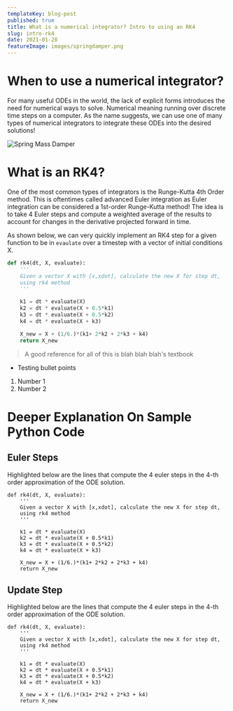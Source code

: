 ```yaml
---
templateKey: blog-post
published: true
title: What is a numerical integrator? Intro to using an RK4
slug: intro-rk4
date: 2021-01-28
featureImage: images/springdamper.png
---
```


# When to use a numerical integrator?

For many useful ODEs in the world, the lack of explicit forms
introduces the need for numerical ways to solve. Numerical meaning running
over discrete time steps on a computer. As the name suggests, we can use one
of many types of numerical integrators to integrate these ODEs into the
desired solutions!

![Spring Mass Damper](images/springdamper.png)

# What is an RK4?

One of the most common types of integrators is the Runge-Kutta 4th Order method.
This is oftentimes called advanced Euler integration as Euler integration can be
considered a 1st-order Runge-Kutta method! The idea is to take 4 Euler steps and
compute a weighted average of the results to account for changes in the derivative
projected forward in time.

As shown below, we can very quickly implement an RK4 step for a given function to be
in `evaulate` over a timestep with a vector of initial conditions X.

```python
def rk4(dt, X, evaluate):
    '''
    Given a vector X with [x,xdot], calculate the new X for step dt,
    using rk4 method
    '''

    k1 = dt * evaluate(X)
    k2 = dt * evaluate(X + 0.5*k1)
    k3 = dt * evaluate(X + 0.5*k2)
    k4 = dt * evaluate(X + k3)

    X_new = X + (1/6.)*(k1+ 2*k2 + 2*k3 + k4)
    return X_new
```

> A good reference for all of this is blah blah blah's textbook

- Testing bullet points

1. Number 1
2. Number 2

# Deeper Explanation On Sample Python Code

## Euler Steps

Highlighted below are the lines that compute the 4 euler steps in the 4-th
order approximation of the ODE solution.

```python{7-10}
def rk4(dt, X, evaluate):
    '''
    Given a vector X with [x,xdot], calculate the new X for step dt,
    using rk4 method
    '''

    k1 = dt * evaluate(X)
    k2 = dt * evaluate(X + 0.5*k1)
    k3 = dt * evaluate(X + 0.5*k2)
    k4 = dt * evaluate(X + k3)

    X_new = X + (1/6.)*(k1+ 2*k2 + 2*k3 + k4)
    return X_new
```

## Update Step

Highlighted below are the lines that compute the 4 euler steps in the 4-th
order approximation of the ODE solution.

```python{12}
def rk4(dt, X, evaluate):
    '''
    Given a vector X with [x,xdot], calculate the new X for step dt,
    using rk4 method
    '''

    k1 = dt * evaluate(X)
    k2 = dt * evaluate(X + 0.5*k1)
    k3 = dt * evaluate(X + 0.5*k2)
    k4 = dt * evaluate(X + k3)

    X_new = X + (1/6.)*(k1+ 2*k2 + 2*k3 + k4)
    return X_new
```
